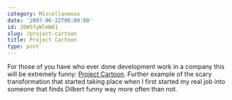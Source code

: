 ```yaml
---
category: Miscellaneous
date: '2007-06-22T00:00:00'
id: 20WSfyWlmNA1
slug: /project-cartoon
title: Project Cartoon
type: post
---
```


For those of you have who ever done development work in a company
this will be extremely funny:
[Project Cartoon](http://www.projectcartoon.com/cartoon/2). Further
example of the scary transformation that started taking place when
I first started my real job into someone that finds Dilbert funny
way more often than not.